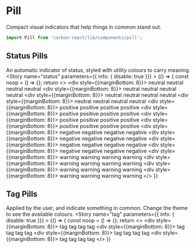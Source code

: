 
<Meta title="Design System/Pill" />

# Pill
Compact visual indicators that help things in common stand out.

```javascript
import Pill from 'carbon-react/lib/components/pill';
```

## Status Pills
An automatic indicator of status, styled with utility colours to carry meaning.
<Preview>
  <Story name="status" parameters={{ info: { disable: true }}} >
    {() => {
      const noop = () => {};
      return <>
       <div style={{marginBottom: 8}}>
       <Pill pillRole="status" size="S">neutral</Pill>
       <Pill pillRole="status" size="S" fill>neutral</Pill>
       <Pill pillRole="status" size="S" onDelete={noop}>neutral</Pill>
       <Pill pillRole="status" size="S" onDelete={noop} fill>neutral</Pill>
       </div>
       <div style={{marginBottom: 8}}>
       <Pill pillRole="status">neutral</Pill>
       <Pill pillRole="status" fill>neutral</Pill>
       <Pill pillRole="status" onDelete={noop}>neutral</Pill>
       <Pill pillRole="status" onDelete={noop} fill>neutral</Pill>
       </div>
       <div style={{marginBottom: 8}}>
       <Pill pillRole="status" size="L">neutral</Pill>
       <Pill pillRole="status" size="L" fill>neutral</Pill>
       <Pill pillRole="status" size="L" onDelete={noop}>neutral</Pill>
       <Pill pillRole="status" size="L" onDelete={noop} fill>neutral</Pill>
       </div>
       <div style={{marginBottom: 8}}>
       <Pill pillRole="status" size="XL">neutral</Pill>
       <Pill pillRole="status" size="XL" fill>neutral</Pill>
       <Pill pillRole="status" size="XL" onDelete={noop}>neutral</Pill>
       <Pill pillRole="status" size="XL" onDelete={noop} fill>neutral</Pill>
       </div>
       <div style={{marginBottom: 8}}>
       <Pill pillRole="status" colorVariant="positive" size="S">positive</Pill>
       <Pill pillRole="status" colorVariant="positive" size="S" fill>positive</Pill>
       <Pill pillRole="status" colorVariant="positive" size="S" onDelete={noop}>positive</Pill>
       <Pill pillRole="status" colorVariant="positive" size="S" onDelete={noop} fill>positive</Pill>
       </div>
       <div style={{marginBottom: 8}}>
       <Pill pillRole="status" colorVariant="positive">positive</Pill>
       <Pill pillRole="status" colorVariant="positive" fill>positive</Pill>
       <Pill pillRole="status" colorVariant="positive" onDelete={noop}>positive</Pill>
       <Pill pillRole="status" colorVariant="positive" onDelete={noop} fill>positive</Pill>
       </div>
       <div style={{marginBottom: 8}}>
       <Pill pillRole="status" colorVariant="positive" size="L">positive</Pill>
       <Pill pillRole="status" colorVariant="positive" size="L" fill>positive</Pill>
       <Pill pillRole="status" colorVariant="positive" size="L" onDelete={noop}>positive</Pill>
       <Pill pillRole="status" colorVariant="positive" size="L" onDelete={noop} fill>positive</Pill>
       </div>
        <div style={{marginBottom: 8}}>
       <Pill pillRole="status" colorVariant="positive" size="XL">positive</Pill>
       <Pill pillRole="status" colorVariant="positive" size="XL" fill>positive</Pill>
       <Pill pillRole="status" colorVariant="positive" size="XL" onDelete={noop}>positive</Pill>
       <Pill pillRole="status" colorVariant="positive" size="XL" onDelete={noop} fill>positive</Pill>
       </div>
       <div style={{marginBottom: 8}}>
       <Pill pillRole="status" colorVariant="negative" size="S">negative</Pill>
       <Pill pillRole="status" colorVariant="negative" size="S" fill>negative</Pill>
       <Pill pillRole="status" colorVariant="negative" size="S" onDelete={noop}>negative</Pill>
       <Pill pillRole="status" colorVariant="negative" size="S" onDelete={noop} fill>negative</Pill>
       </div>
       <div style={{marginBottom: 8}}>
       <Pill pillRole="status" colorVariant="negative">negative</Pill>
       <Pill pillRole="status" colorVariant="negative" fill>negative</Pill>
       <Pill pillRole="status" colorVariant="negative" onDelete={noop}>negative</Pill>
       <Pill pillRole="status" colorVariant="negative" onDelete={noop} fill>negative</Pill>
       </div>
       <div style={{marginBottom: 8}}>
       <Pill pillRole="status" colorVariant="negative" size="L">negative</Pill>
       <Pill pillRole="status" colorVariant="negative" size="L" fill>negative</Pill>
       <Pill pillRole="status" colorVariant="negative" size="L" onDelete={noop}>negative</Pill>
       <Pill pillRole="status" colorVariant="negative" size="L" onDelete={noop} fill>negative</Pill>
       </div>
       <div style={{marginBottom: 8}}>
       <Pill pillRole="status" colorVariant="negative" size="XL">negative</Pill>
       <Pill pillRole="status" colorVariant="negative" size="XL" fill>negative</Pill>
       <Pill pillRole="status" colorVariant="negative" size="XL" onDelete={noop}>negative</Pill>
       <Pill pillRole="status" colorVariant="negative" size="XL" onDelete={noop} fill>negative</Pill>
       </div>
       <div style={{marginBottom: 8}}>
       <Pill pillRole="status" colorVariant="warning" size="S">warning</Pill>
       <Pill pillRole="status" colorVariant="warning" size="S" fill>warning</Pill>
       <Pill pillRole="status" colorVariant="warning" size="S" onDelete={noop}>warning</Pill>
       <Pill pillRole="status" colorVariant="warning" size="S" onDelete={noop} fill>warning</Pill>
       </div>
       <div style={{marginBottom: 8}}>
       <Pill pillRole="status" colorVariant="warning">warning</Pill>
       <Pill pillRole="status" colorVariant="warning" fill>warning</Pill>
       <Pill pillRole="status" colorVariant="warning" onDelete={noop}>warning</Pill>
       <Pill pillRole="status" colorVariant="warning" onDelete={noop} fill>warning</Pill>
       </div>
       <div style={{marginBottom: 8}}>
       <Pill pillRole="status" colorVariant="warning" size="L">warning</Pill>
       <Pill pillRole="status" colorVariant="warning" size="L" fill>warning</Pill>
       <Pill pillRole="status" colorVariant="warning" size="L" onDelete={noop}>warning</Pill>
       <Pill pillRole="status" colorVariant="warning" size="L" onDelete={noop} fill>warning</Pill>
       </div>
       <div style={{marginBottom: 8}}>
       <Pill pillRole="status" colorVariant="warning" size="XL">warning</Pill>
       <Pill pillRole="status" colorVariant="warning" size="XL" fill>warning</Pill>
       <Pill pillRole="status" colorVariant="warning" size="XL" onDelete={noop}>warning</Pill>
       <Pill pillRole="status" colorVariant="warning" size="XL" onDelete={noop} fill>warning</Pill>
       </div>
    </>
    }}
  </Story>
</Preview>

## Tag Pills
Applied by the user, and indicate something in common. Change the theme to see the available colours.
<Preview>
  <Story name="tag" parameters={{ info: { disable: true }}} >
    {() => {
      const noop = () => {};
      return <>
       <div style={{marginBottom: 8}}>
       <Pill size="S">tag</Pill>
       <Pill size="S" fill>tag</Pill>
       <Pill size="S" onDelete={noop}>tag</Pill>
       <Pill size="S" onDelete={noop} fill>tag</Pill>
       </div>
      <div style={{marginBottom: 8}}>
       <Pill>tag</Pill>
       <Pill fill>tag</Pill>
       <Pill onDelete={noop}>tag</Pill>
       <Pill onDelete={noop} fill>tag</Pill>
       </div>
       <div style={{marginBottom: 8}}>
       <Pill size="L">tag</Pill>
       <Pill size="L" fill>tag</Pill>
       <Pill size="L" onDelete={noop}>tag</Pill>
       <Pill size="L" onDelete={noop} fill>tag</Pill>
       </div>
        <div style={{marginBottom: 8}}>
       <Pill size="XL">tag</Pill>
       <Pill size="XL" fill>tag</Pill>
       <Pill size="XL" onDelete={noop}>tag</Pill>
       <Pill size="XL" onDelete={noop} fill>tag</Pill>
       </div>
    </>
    }}
  </Story>
</Preview>



<Props of={Pill} />
